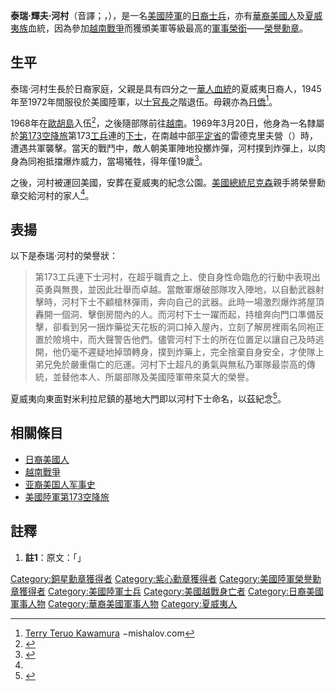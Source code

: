 {{Infobox military person
|name=泰瑞·河村<br>{{lang|en|Terry Teruo Kawamura}}
|birth_date= {{Birth date|1949|12|10}}
|death_date= {{Death date and age|1969|3|20|1949|12|10}}
|birth_place={{USA}}[[夏威夷州|夏威夷州]]{{Link-en|瓦西瓦|Wahiawa, Hawaii}}
|death_place={{flagicon|South Vietnam}} [[越南共和國|南越]][[平定省|平定省]][[安溪市社|安溪市社]]
|placeofburial= [[夏威夷州|夏威夷州]]{{Link-en|米利拉尼|Mililani, Hawaii}}紀念公園
|placeofburial_label= 安葬地
|image=Terry T Kawamura.jpg
|alt=Head and shoulders of a young man wearing a peaked cap, black thick-rimmed glasses, and a military jacket with a round pin on each lapel over a shirt and tie
|image_size=200
|caption=泰瑞·河村下士
|nickname=
|allegiance=
|branch={{flagicon image|Emblem of the U.S. Department of the Army.svg}} [[美國陸軍|美國陸軍]]
|serviceyears=1968年－1969年
|rank=[[下士|下士]]
|commands=
|unit={{flagicon image|173Airborne Brigade Shoulder Patch.png}} [[美國陸軍第173空降戰鬥旅|第173空降旅]]173工兵連
|battles=[[越南戰爭|越南戰爭]]
|awards=
{{plainlist|
*[[榮譽勳章|榮譽勳章]]
*[[銀星勳章|銀星勳章]]
*[[紫心勳章|紫心勳章]]
}}
|relations=
|laterwork=
}}
'''泰瑞·輝夫·河村'''（音譯；{{lang-en|'''Terry Teruo Kawamura'''}}，{{bd|1949年|12月10日|1969年|3月20日|catIdx=Kawamura}}），是一名[[美國陸軍|美國陸軍]]的[[日裔美國人|日裔士兵]]，亦有[[華裔美國人|華裔美國人]]及[[夏威夷族|夏威夷族]]血統，因為參加[[越南戰爭|越南戰爭]]而獲頒美軍等級最高的[[軍事榮銜|軍事榮銜]]——[[榮譽勳章|榮譽勳章]]。

==生平==
泰瑞·河村生長於日裔家庭，父親是具有四分之一[[華人|華人]][[血統|血統]]的夏威夷日裔人，1945年至1972年間服役於美國陸軍，以[[士官長|士官長]]之階退伍。母親亦為[[日僑|日僑]]<ref name="mishalov">[http://www.mishalov.com/Kawamura.html Terry Teruo Kawamura] {{Wayback|url=http://www.mishalov.com/Kawamura.html |date=20131211170654 }}−mishalov.com</ref>。

1968年在[[歐胡島|歐胡島]]入伍<ref>{{Cite web |url=http://army.togetherweserved.com/army/servlet/tws.webapp.WebApp?cmd=ShadowBoxProfile&type=Person&ID=55584 |title=Service Profile |accessdate=2013-11-08 |archive-date=2013-07-20 |archive-url=https://web.archive.org/web/20130720043514/http://army.togetherweserved.com/army/servlet/tws.webapp.WebApp?cmd=ShadowBoxProfile&type=Person&ID=55584 |dead-url=no }}</ref>，之後隨部隊前往[[越南|越南]]。1969年3月20日，他身為一名隸屬於[[第173空降旅|第173空降旅]]第173[[工兵|工兵]]連的[[下士|下士]]，在南越中部[[平定省|平定省]]的雷德克里夫營（{{lang|en|Camp Radcliff}}）時，遭遇共軍襲擊。當天的戰鬥中，敵人朝美軍陣地投擲炸彈，河村撲到炸彈上，以肉身為同袍抵擋爆炸威力，當場犧牲，得年僅19歲<ref>{{Find a Grave|7028171|work=Claim to Fame: Medal of Honor recipients|accessdate=2007-07-12}}</ref>。

之後，河村被運回美國，安葬在夏威夷{{Link-en|米利拉尼|Mililani, Hawaii|米利拉尼鎮}}的紀念公園。[[美國總統|美國總統]][[尼克森|尼克森]]親手將榮譽勳章交給河村的家人<ref name="mishalov"></ref>。

==表揚==
以下是泰瑞·河村的榮譽狀：

<blockquote>第173工兵連下士河村，在超乎職責之上、使自身性命臨危的行動中表現出英勇與無畏，並因此壯舉而卓越。當敵軍爆破部隊攻入陣地，以自動武器射擊時，河村下士不顧槍林彈雨，奔向自己的武器。此時一場激烈爆炸將屋頂轟開一個洞、擊倒房間內的人。而河村下士一躍而起，持槍奔向門口準備反擊，卻看到另一捆炸藥從天花板的洞口掉入屋內，立刻了解房裡兩名同袍正置於險境中，而大聲警告他們。儘管河村下士的所在位置足以讓自己及時逃開，他仍毫不遲疑地掉頭轉身，撲到炸藥上，完全捨棄自身安全，才使隊上弟兄免於嚴重傷亡的厄運。河村下士超凡的勇氣與無私乃軍隊最崇高的傳統，並替他本人、所屬部隊及美國陸軍帶來莫大的榮譽。{{ref label|榮譽|註1|}}</blockquote>

夏威夷{{Link-en|惠勒陸軍飛行場|Wheeler Army Airfield}}向東面對米利拉尼鎮的基地大門即以河村下士命名，以茲紀念<ref>{{Cite web
  |publisher = United States Army Center of Military History
  |title = Vietnam War Medal of Honor recipients (A-L)
  |work = Medal of Honor citations
  |date = February 27, 2007
  |url = http://www.history.army.mil/html/moh/vietnam-a-l.html
  |accessdate = 2007-07-12
  |archive-date = 2019-09-09
  |archive-url = https://web.archive.org/web/20190909015518/https://history.army.mil/html/moh/vietnam-a-l.html
  |dead-url = no
  }}</ref>。

==相關條目==
*[[日裔美國人|日裔美國人]]
*[[越南戰爭|越南戰爭]]
*[[亚裔美国人军事史|亚裔美国人军事史]]
*[[美國陸軍第173空降旅|美國陸軍第173空降旅]]

==註釋==
{{reflist}}
# '''註1'''{{note|榮譽}}：原文：「{{lang|en|For conspicuous gallantry and intrepidity in action at the risk of his life above and beyond the call of duty. Cpl. Kawamura distinguished himself by heroic action while serving as a member of the 173d Engineer Company. An enemy demolition team infiltrated the unit quarters area and opened fire with automatic weapons. Disregarding the intense fire, Cpl. Kawamura ran for his weapon. At that moment, a violent explosion tore a hole in the roof and stunned the occupants of the room. Cpl. Kawamura jumped to his feet, secured his weapon and, as he ran toward the door to return the enemy fire, he observed that another explosive charge had been thrown through the hole in the roof to the floor. He immediately realized that 2 stunned fellow soldiers were in great peril and shouted a warning. Although in a position to escape, Cpl. Kawamura unhesitatingly wheeled around and threw himself on the charge. In completely disregarding his safety, Cpl. Kawamura prevented serious injury or death to several members of his unit. The extraordinary courage and selflessness displayed by Cpl. Kawamura are in the highest traditions of the military service and reflect great credit upon himself, his unit, and the U.S. Army.}}」



{{DEFAULTSORT:Kawamura}}
[[Category:銅星勳章獲得者|Category:銅星勳章獲得者]]
[[Category:紫心勳章獲得者|Category:紫心勳章獲得者]]
[[Category:美國陸軍榮譽勳章獲得者|Category:美國陸軍榮譽勳章獲得者]]
[[Category:美國陸軍士兵|Category:美國陸軍士兵]]
[[Category:美國越戰身亡者|Category:美國越戰身亡者]]
[[Category:日裔美國軍事人物|Category:日裔美國軍事人物]]
[[Category:華裔美國軍事人物|Category:華裔美國軍事人物]]
[[Category:夏威夷人|Category:夏威夷人]]